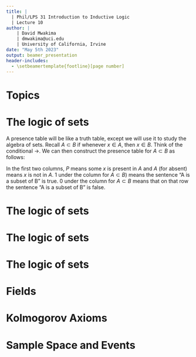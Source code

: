 ```yaml
---
title: | 
  | Phil/LPS 31 Introduction to Inductive Logic
  | Lecture 10
author: |
    | David Mwakima
    | dmwakima@uci.edu
    | University of California, Irvine
date: "May 5th 2023"
output: beamer_presentation
header-includes:
  - \setbeamertemplate{footline}[page number]
---
```


# Topics

\begin{itemize}
\item The logic of sets

\item Fields

\item Kolmogorov Axioms

\item Sample space and Events
\end{itemize}


# The logic of sets


A presence table will be like a truth table, except we will use it to study the algebra of sets. Recall $A \subset B$ if whenever $x \in A$, then $x \in B$. Think of the conditional $\to$. We can then construct the presence table for $A \subset B$ as follows:

\begin{center}
\begin{tabular}{c | c ||c}\hline
$A$ & $B$ & $(A \subset B)$ \\ 
\hline
P & P &  1\\ 
P & A &  0\\
A & P &  1\\
A & A &  1\\
\hline
\end{tabular}
\end{center}

In the first two columns, $P$ means some $x$ is present in $A$ and $A$ (for absent) means $x$ is not in $A$. 1 under the column for $A \subset B)$ means the sentence "A is a subset of B" is true. 0 under the column for $A \subset B$ means that on that row the sentence "A is a subset of B" is false.

# The logic of sets




# The logic of sets




# The logic of sets




# Fields



# Kolmogorov Axioms



# Sample Space and Events




